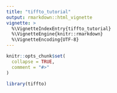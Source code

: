 ```yaml
---
title: "tiffto_tutorial"
output: rmarkdown::html_vignette
vignette: >
  %\VignetteIndexEntry{tiffto_tutorial}
  %\VignetteEngine{knitr::rmarkdown}
  %\VignetteEncoding{UTF-8}
---
```


```r
knitr::opts_chunk$set(
  collapse = TRUE,
  comment = "#>"
)
```

```r
library(tiffto)
```
